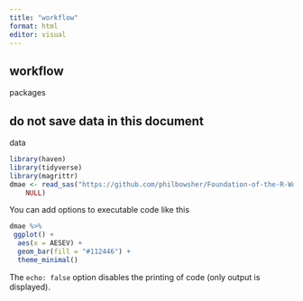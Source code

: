 ```yaml
---
title: "workflow"
format: html
editor: visual
---
```


## workflow

packages


## do not save data in this document
data

```r
library(haven)
library(tidyverse)
library(magrittr)
dmae <- read_sas("https://github.com/philbowsher/Foundation-of-the-R-Workflow-workshop-2019-09-06/raw/master/Examples/data/dmae.sas7bdat", 
    NULL)
```


  
You can add options to executable code like this

```r
dmae %>%
 ggplot() +
  aes(x = AESEV) +
  geom_bar(fill = "#112446") +
  theme_minimal()
```

The `echo: false` option disables the printing of code (only output is displayed).
